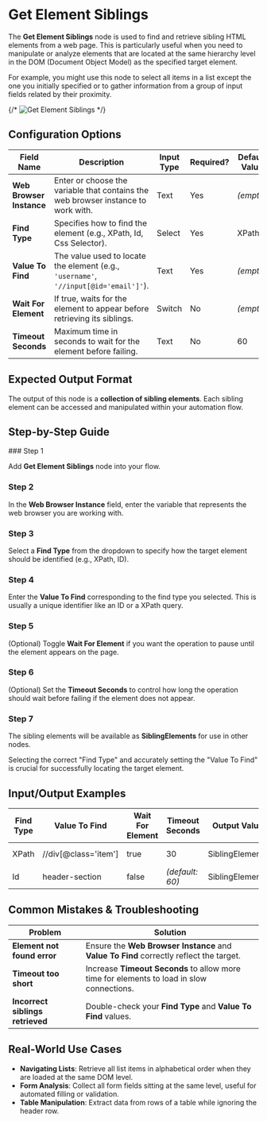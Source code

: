 
# Get Element Siblings

The **Get Element Siblings** node is used to find and retrieve sibling HTML elements from a web page. This is particularly useful when you need to manipulate or analyze elements that are located at the same hierarchy level in the DOM (Document Object Model) as the specified target element.

For example, you might use this node to select all items in a list except the one you initially specified or to gather information from a group of input fields related by their proximity.

{/* ![Get Element Siblings](./get-element-siblings.png) */}

## Configuration Options

| Field Name               | Description                                                                          | Input Type | Required? | Default Value |
| ------------------------ | ------------------------------------------------------------------------------------ | ---------- | --------- | ------------- |
| **Web Browser Instance** | Enter or choose the variable that contains the web browser instance to work with.    | Text       | Yes       | _(empty)_     |
| **Find Type**            | Specifies how to find the element (e.g., XPath, Id, Css Selector).                   | Select     | Yes       | XPath         |
| **Value To Find**        | The value used to locate the element (e.g., `'username'`, `'//input[@id='email']'`). | Text       | Yes       | _(empty)_     |
| **Wait For Element**     | If true, waits for the element to appear before retrieving its siblings.             | Switch     | No        | _(empty)_     |
| **Timeout Seconds**      | Maximum time in seconds to wait for the element before failing.                      | Text       | No        | 60            |

## Expected Output Format

The output of this node is a **collection of sibling elements**. Each sibling element can be accessed and manipulated within your automation flow.

## Step-by-Step Guide

<Steps>
### Step 1

Add **Get Element Siblings** node into your flow.

### Step 2

In the **Web Browser Instance** field, enter the variable that represents the web browser you are working with.

### Step 3

Select a **Find Type** from the dropdown to specify how the target element should be identified (e.g., XPath, ID).

### Step 4

Enter the **Value To Find** corresponding to the find type you selected. This is usually a unique identifier like an ID or a XPath query.

### Step 5

(Optional) Toggle **Wait For Element** if you want the operation to pause until the element appears on the page.

### Step 6

(Optional) Set the **Timeout Seconds** to control how long the operation should wait before failing if the element does not appear.

### Step 7

The sibling elements will be available as **SiblingElements** for use in other nodes.

</Steps>

<Callout type="info" title="Note">
  Selecting the correct "Find Type" and accurately setting the "Value To Find"
  is crucial for successfully locating the target element.
</Callout>

## Input/Output Examples

| Find Type | Value To Find        | Wait For Element | Timeout Seconds | Output Value    | Output Type  |
| --------- | -------------------- | ---------------- | --------------- | --------------- | ------------ |
| XPath     | //div[@class='item'] | true             | 30              | SiblingElements | Element List |
| Id        | header-section       | false            | _(default: 60)_ | SiblingElements | Element List |

## Common Mistakes & Troubleshooting

| Problem                          | Solution                                                                                  |
| -------------------------------- | ----------------------------------------------------------------------------------------- |
| **Element not found error**      | Ensure the **Web Browser Instance** and **Value To Find** correctly reflect the target.   |
| **Timeout too short**            | Increase **Timeout Seconds** to allow more time for elements to load in slow connections. |
| **Incorrect siblings retrieved** | Double-check your **Find Type** and **Value To Find** values.                             |

## Real-World Use Cases

- **Navigating Lists**: Retrieve all list items in alphabetical order when they are loaded at the same DOM level.
- **Form Analysis**: Collect all form fields sitting at the same level, useful for automated filling or validation.
- **Table Manipulation**: Extract data from rows of a table while ignoring the header row.
